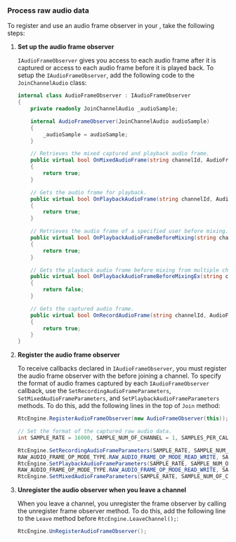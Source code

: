 
<PlatformWrapper platform="unity">

### Process raw audio data

To register and use an audio frame observer in your <Vpl k="CLIENT" />, take the following steps:

1.  **Set up the audio frame observer**

    `IAudioFrameObserver` gives you access to each audio frame after it is captured or access to each audio frame before it is played back. To setup the `IAudioFrameObserver`, add the following code to the `JoinChannelAudio` class:

    ``` csharp
    internal class AudioFrameObserver : IAudioFrameObserver
    {
        private readonly JoinChannelAudio _audioSample;

        internal AudioFrameObserver(JoinChannelAudio audioSample)
        {
            _audioSample = audioSample;
        }

        // Retrieves the mixed captured and playback audio frame.
        public virtual bool OnMixedAudioFrame(string channelId, AudioFrame audioFrame)
        {
            return true;
        }

        // Gets the audio frame for playback.
        public virtual bool OnPlaybackAudioFrame(string channelId, AudioFrame audioFrame)
        {
            return true;
        }

        // Retrieves the audio frame of a specified user before mixing.
        public virtual bool OnPlaybackAudioFrameBeforeMixing(string channelId, uint uid, AudioFrame audioFrame)
        {
            return true;
        }

        // Gets the playback audio frame before mixing from multiple channels.
        public virtual bool OnPlaybackAudioFrameBeforeMixingEx(string channelId, uint uid, AudioFrame audioFrame)
        {
            return false;
        }

        // Gets the captured audio frame.
        public virtual bool OnRecordAudioFrame(string channelId, AudioFrame audioFrame)
        {
            return true;
        }
    }
    ```

2.  **Register the audio frame observer**

    To receive callbacks declared in `IAudioFrameObserver`, you must register the audio frame observer with the <Vg k="ENGINE" /> before joining a channel. To specify the format of audio frames captured by each `IAudioFrameObserver` callback, use the `SetRecordingAudioFrameParameters`, `SetMixedAudioFrameParameters`, and `SetPlaybackAudioFrameParameters` methods. To do this, add the following lines in the top of `Join` method:

    ``` csharp
    RtcEngine.RegisterAudioFrameObserver(new AudioFrameObserver(this));

    // Set the format of the captured raw audio data.
    int SAMPLE_RATE = 16000, SAMPLE_NUM_OF_CHANNEL = 1, SAMPLES_PER_CALL = 1024;

    RtcEngine.SetRecordingAudioFrameParameters(SAMPLE_RATE, SAMPLE_NUM_OF_CHANNEL,
    RAW_AUDIO_FRAME_OP_MODE_TYPE.RAW_AUDIO_FRAME_OP_MODE_READ_WRITE, SAMPLES_PER_CALL);
    RtcEngine.SetPlaybackAudioFrameParameters(SAMPLE_RATE, SAMPLE_NUM_OF_CHANNEL,
    RAW_AUDIO_FRAME_OP_MODE_TYPE.RAW_AUDIO_FRAME_OP_MODE_READ_WRITE, SAMPLES_PER_CALL);
    RtcEngine.SetMixedAudioFrameParameters(SAMPLE_RATE, SAMPLE_NUM_OF_CHANNEL, SAMPLES_PER_CALL);
    ```

4.  **Unregister the audio observer when you leave a channel**

    When you leave a channel, you unregister the frame observer by calling the unregister frame observer method. To do this, add the following line to the `Leave` method before `RtcEngine.LeaveChannel();`:

    ``` csharp
    RtcEngine.UnRegisterAudioFrameObserver();
    ```

</PlatformWrapper>